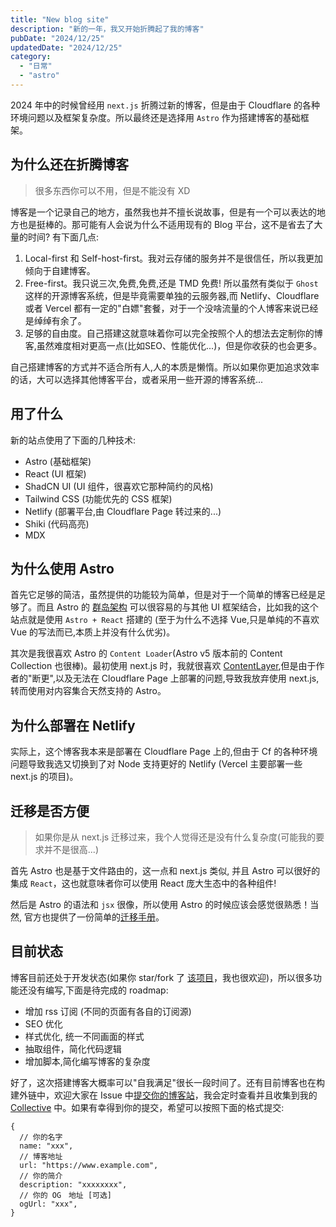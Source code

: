 ```yaml
---
title: "New blog site"
description: "新的一年，我又开始折腾起了我的博客"
pubDate: "2024/12/25"
updatedDate: "2024/12/25"
category:
  - "日常"
  - "astro"
---
```


2024 年中的时候曾经用 `next.js` 折腾过新的博客，但是由于 Cloudflare 的各种环境问题以及框架复杂度。所以最终还是选择用 `Astro` 作为搭建博客的基础框架。

## 为什么还在折腾博客

> 很多东西你可以不用，但是不能没有 XD

博客是一个记录自己的地方，虽然我也并不擅长说故事，但是有一个可以表达的地方也是挺棒的。那可能有人会说为什么不适用现有的 Blog 平台，这不是省去了大量的时间? 有下面几点:

1. Local-first 和 Self-host-first。我对云存储的服务并不是很信任，所以我更加倾向于自建博客。
2. Free-first。我只说三次,免费,免费,还是 TMD 免费! 所以虽然有类似于 `Ghost` 这样的开源博客系统，但是毕竟需要单独的云服务器,而 Netlify、Cloudflare 或者 Vercel 都有一定的"白嫖"套餐，对于一个没啥流量的个人博客来说已经是绰绰有余了。
3. 足够的自由度。自己搭建这就意味着你可以完全按照个人的想法去定制你的博客,虽然难度相对更高一点(比如SEO、性能优化...)，但是你收获的也会更多。

自己搭建博客的方式并不适合所有人,人的本质是懒惰。所以如果你更加追求效率的话，大可以选择其他博客平台，或者采用一些开源的博客系统...

## 用了什么

新的站点使用了下面的几种技术:

- Astro (基础框架)
- React (UI 框架)
- ShadCN UI (UI 组件，很喜欢它那种简约的风格)
- Tailwind CSS (功能优先的 CSS 框架)
- Netlify (部署平台,由 Cloudflare Page 转过来的...)
- Shiki (代码高亮)
- MDX

## 为什么使用 Astro

首先它足够的简洁，虽然提供的功能较为简单，但是对于一个简单的博客已经是足够了。而且 Astro 的 [群岛架构](https://docs.astro.build/zh-cn/concepts/islands/) 可以很容易的与其他 UI 框架结合，比如我的这个站点就是使用 `Astro + React` 搭建的 (至于为什么不选择 Vue,只是单纯的不喜欢 Vue 的写法而已,本质上并没有什么优劣)。

其次是我很喜欢 Astro 的 `Content Loader`(Astro v5 版本前的 Content Collection 也很棒)。最初使用 next.js 时，我就很喜欢 [ContentLayer](https://contentlayer.dev/),但是由于作者的"断更",以及无法在 Cloudflare Page 上部署的问题,导致我放弃使用 next.js,转而使用对内容集合天然支持的 Astro。

## 为什么部署在 Netlify

实际上，这个博客我本来是部署在 Cloudflare Page 上的,但由于 Cf 的各种环境问题导致我选又切换到了对 Node 支持更好的 Netlify (Vercel 主要部署一些 next.js 的项目)。

## 迁移是否方便

> 如果你是从 next.js 迁移过来，我个人觉得还是没有什么复杂度(可能我的要求并不是很高...)

首先 Astro 也是基于文件路由的，这一点和 next.js 类似, 并且 Astro 可以很好的集成 `React`，这也就意味者你可以使用 React 庞大生态中的各种组件!

然后是 Astro 的语法和 `jsx` 很像，所以使用 Astro 的时候应该会感觉很熟悉！当然, 官方也提供了一份简单的[迁移手册](https://docs.astro.build/zh-cn/guides/migrate-to-astro/from-nextjs/)。

## 目前状态

博客目前还处于开发状态(如果你 star/fork 了 [该项目](https://github.com/MatixLab/matix-blog)，我也很欢迎)，所以很多功能还没有编写,下面是待完成的 roadmap:

- 增加 rss 订阅 (不同的页面有各自的订阅源)
- SEO 优化
- 样式优化, 统一不同画面的样式
- 抽取组件，简化代码逻辑
- 增加脚本,简化编写博客的复杂度

好了，这次搭建博客大概率可以"自我满足"很长一段时间了。还有目前博客也在构建外链中，欢迎大家在 Issue 中[提交你的博客站](https://github.com/MatixLab/matix-blog/issues/new/choose)，我会定时查看并且收集到我的[Collective](/collective/) 中。如果有幸得到你的提交，希望可以按照下面的格式提交:

```jsonc
{
  // 你的名字
  name: "xxx",
  // 博客地址
  url: "https://www.example.com",
  // 你的简介
  description: "xxxxxxxx",
  // 你的 OG　地址 [可选]
  ogUrl: "xxx",
}
```
